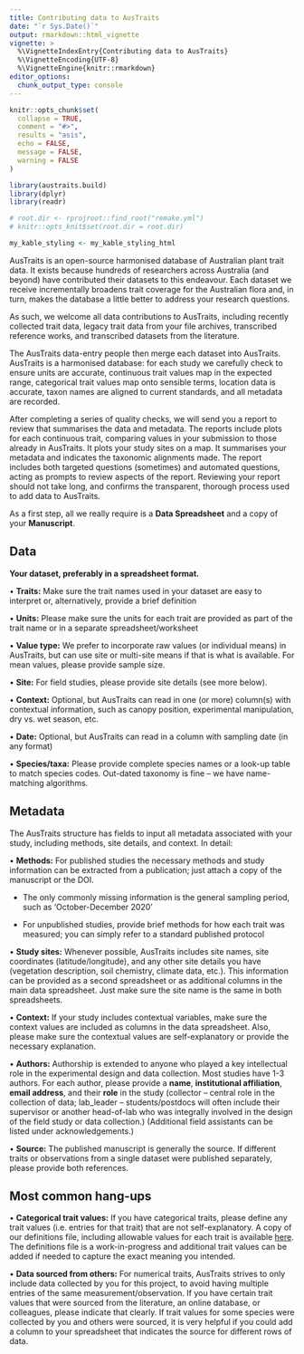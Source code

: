 ```yaml
---
title: Contributing data to AusTraits
date: "`r Sys.Date()`"
output: rmarkdown::html_vignette
vignette: >
  %\VignetteIndexEntry{Contributing data to AusTraits}
  %\VignetteEncoding{UTF-8}
  %\VignetteEngine{knitr::rmarkdown}
editor_options:
  chunk_output_type: console
---
```


```r
knitr::opts_chunk$set(
  collapse = TRUE,
  comment = "#>",
  results = "asis",
  echo = FALSE,
  message = FALSE,
  warning = FALSE
)

library(austraits.build)
library(dplyr)
library(readr)

# root.dir <- rprojroot::find_root("remake.yml")
# knitr::opts_knit$set(root.dir = root.dir)

my_kable_styling <- my_kable_styling_html
```

AusTraits is an open-source harmonised database of Australian plant trait data. It exists because hundreds of researchers across Australia (and beyond) have contributed their datasets to this endeavour. Each dataset we receive incrementally broadens trait coverage for the Australian flora and, in turn, makes the database a little better to address your research questions. 

As such, we welcome all data contributions to AusTraits, including recently collected trait data, legacy trait data from your file archives, transcribed reference works, and transcribed datasets from the literature.

The AusTraits data-entry people then merge each dataset into AusTraits. AusTraits is a harmonised database: for each study we carefully check to ensure units are accurate, continuous trait values map in the expected range, categorical trait values map onto sensible terms, location data is accurate, taxon names are aligned to current standards, and all metadata are recorded. 

After completing a series of quality checks, we will send you a report to review that summarises the data and metadata. The reports include plots for each continuous trait, comparing values in your submission to those already in AusTraits. It plots your study sites on a map. It summarises your metadata and indicates the taxonomic alignments made. The report includes both targeted questions (sometimes) and automated questions, acting as prompts to review aspects of the report. Reviewing your report should not take long, and confirms the transparent, thorough process used to add data to AusTraits.

As a first step, all we really require is a **Data Spreadsheet** and a copy of your **Manuscript**. 


## Data

**Your dataset, preferably in a spreadsheet format.**

•	**Traits:** Make sure the trait names used in your dataset are easy to interpret or, alternatively, provide a brief definition

•	**Units:** Please make sure the units for each trait are provided as part of the trait name or in a separate spreadsheet/worksheet

•	**Value type:** We prefer to incorporate raw values (or individual means) in AusTraits, but can use site or multi-site means if that is what is available. For mean values, please provide sample size.

•	**Site:** For field studies, please provide site details (see more below).

•	**Context:** Optional, but AusTraits can read in one (or more) column(s) with contextual information, such as canopy position, experimental manipulation, dry vs. wet season, etc.

•	**Date:** Optional, but AusTraits can read in a column with sampling date (in any format)

•	**Species/taxa:** Please provide complete species names or a look-up table to match species codes. Out-dated taxonomy is fine – we have name-matching algorithms.


## Metadata 

The AusTraits structure has fields to input all metadata associated with your study, including methods, site details, and context. In detail:

•	**Methods:** For published studies the necessary methods and study information can be extracted from a publication; just attach a copy of the manuscript or the DOI. 

  -	The only commonly missing information is the general sampling period, such as ‘October-December 2020’
  
  -	For unpublished studies, provide brief methods for how each trait was measured; you can simply refer to a standard published protocol

•	**Study sites:** Whenever possible, AusTraits includes site names, site coordinates (latitude/longitude), and any other site details you have (vegetation description, soil chemistry, climate data, etc.). This information can be provided as a second spreadsheet or as additional columns in the main data spreadsheet. Just make sure the site name is the same in both spreadsheets.

•	**Context:** If your study includes contextual variables, make sure the context values are included as columns in the data spreadsheet. Also, please make sure the contextual values are self-explanatory or provide the necessary explanation.

•	**Authors:** Authorship is extended to anyone who played a key intellectual role in the experimental design and data collection. Most studies have 1-3 authors. For each author, please provide a **name**, **institutional affiliation**, **email address**, and their **role** in the study (collector – central role in the collection of data; lab_leader – students/postdocs will often include their supervisor or another head-of-lab who was integrally involved in the design of the field study or data collection.) (Additional field assistants can be listed under acknowledgements.)

•	**Source:** The published manuscript is generally the source. If different traits or observations from a single dataset were published separately, please provide both references.


## Most common hang-ups

•	**Categorical trait values:** If you have categorical traits, please define any trait values (i.e. entries for that trait) that are not self-explanatory. A copy of our definitions file, including allowable values for each trait is available [here](http://traitecoevo.github.io/austraits.build/articles/Trait_definitions.html). The definitions file is a work-in-progress and additional trait values can be added if needed to capture the exact meaning you intended.

•	**Data sourced from others:** For numerical traits, AusTraits strives to only include data collected by you for this project, to avoid having multiple entries of the same measurement/observation. If you have certain trait values that were sourced from the literature, an online database, or colleagues, please indicate that clearly. If trait values for some species were collected by you and others were sourced, it is very helpful if you could add a column to your spreadsheet that indicates the source for different rows of data.
